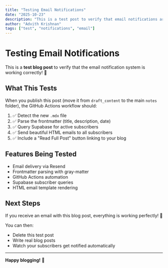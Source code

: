 ```yaml
---
title: "Testing Email Notifications"
date: "2025-10-23"
description: "This is a test post to verify that email notifications are working correctly for blog subscribers."
author: "Advith Krishnan"
tags: ["test", "notifications", "email"]
---
```


# Testing Email Notifications

This is a **test blog post** to verify that the email notification system is working correctly! 🎉

## What This Tests

When you publish this post (move it from `draft_content` to the main `notes` folder), the GitHub Actions workflow should:

1. ✅ Detect the new `.mdx` file
2. ✅ Parse the frontmatter (title, description, date)
3. ✅ Query Supabase for active subscribers
4. ✅ Send beautiful HTML emails to all subscribers
5. ✅ Include a "Read Full Post" button linking to your blog

## Features Being Tested

- Email delivery via Resend
- Frontmatter parsing with gray-matter
- GitHub Actions automation
- Supabase subscriber queries
- HTML email template rendering

## Next Steps

If you receive an email with this blog post, everything is working perfectly! 🚀

You can then:
- Delete this test post
- Write real blog posts
- Watch your subscribers get notified automatically

---

**Happy blogging!** 📝

